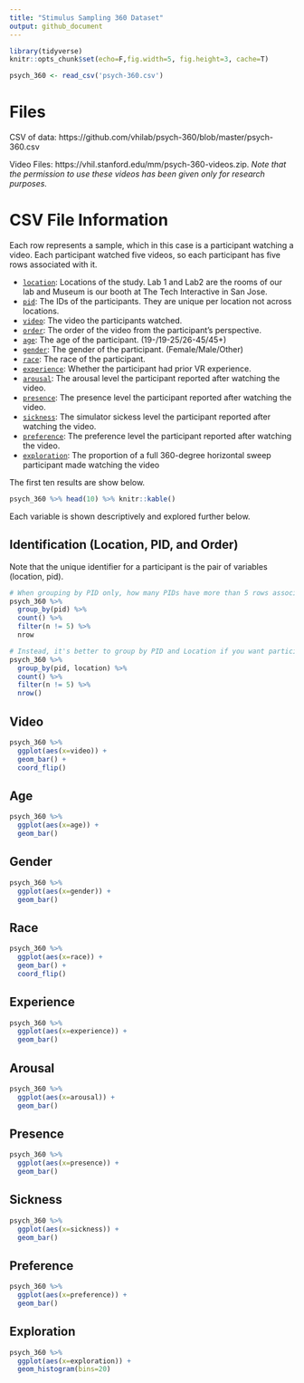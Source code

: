 ```yaml
---
title: "Stimulus Sampling 360 Dataset"
output: github_document
---
```


```r
library(tidyverse)
knitr::opts_chunk$set(echo=F,fig.width=5, fig.height=3, cache=T)

psych_360 <- read_csv('psych-360.csv')
```
# Files

CSV of data: https://github.com/vhilab/psych-360/blob/master/psych-360.csv

Video Files: https://vhil.stanford.edu/mm/psych-360-videos.zip. *Note that the permission to use these videos has been given only for research purposes.*

# CSV File Information

Each row represents a sample, which in this case is a participant watching a video. Each participant watched five videos, so each participant has five rows associated with it.

- [`location`](#identification-location-pid-and-order): Locations of the study. Lab 1 and Lab2 are the rooms of our lab and Museum is our booth at The Tech Interactive in San Jose.
- [`pid`](#identification-location-pid-and-order): The IDs of the participants. They are unique per location not across locations.
- [`video`](#video): The video the participants watched.
- [`order`](#identification-location-pid-and-order): The order of the video from the participant's perspective.
- [`age`](#age): The age of the participant. (19-/19-25/26-45/45+)
- [`gender`](#gender): The gender of the participant. (Female/Male/Other)
- [`race`](#race): The race of the participant.
- [`experience`](#experience): Whether the participant had prior VR experience.
- [`arousal`](#arousal): The arousal level the participant reported after watching the video.
- [`presence`](#presence): The presence level the participant reported after watching the video.
- [`sickness`](#sickness): The simulator sickess level the participant reported after watching the video.
- [`preference`](#preference): The preference level the participant reported after watching the video.
- [`exploration`](#exploration): The proportion of a full 360-degree horizontal sweep participant made watching the video

The first ten results are show below.

```r
psych_360 %>% head(10) %>% knitr::kable()
```

Each variable is shown descriptively and explored further below.

## Identification (Location, PID, and Order)

Note that the unique identifier for a participant is the pair of variables (location, pid).

```r
# When grouping by PID only, how many PIDs have more than 5 rows associated with them?
psych_360 %>% 
  group_by(pid) %>%
  count() %>%
  filter(n != 5) %>%
  nrow

# Instead, it's better to group by PID and Location if you want participants to be uniquely grouped
psych_360 %>%
  group_by(pid, location) %>%
  count() %>%
  filter(n != 5) %>%
  nrow()
```


## Video

```r
psych_360 %>% 
  ggplot(aes(x=video)) +
  geom_bar() +
  coord_flip()
```

## Age

```r
psych_360 %>% 
  ggplot(aes(x=age)) +
  geom_bar()
```

## Gender

```r
psych_360 %>% 
  ggplot(aes(x=gender)) +
  geom_bar()
```

## Race

```r
psych_360 %>% 
  ggplot(aes(x=race)) +
  geom_bar() +
  coord_flip()
```

## Experience

```r
psych_360 %>% 
  ggplot(aes(x=experience)) +
  geom_bar()
```

## Arousal

```r
psych_360 %>% 
  ggplot(aes(x=arousal)) +
  geom_bar()
```

## Presence

```r
psych_360 %>% 
  ggplot(aes(x=presence)) +
  geom_bar()
```

## Sickness

```r
psych_360 %>% 
  ggplot(aes(x=sickness)) +
  geom_bar()
```

## Preference

```r
psych_360 %>% 
  ggplot(aes(x=preference)) +
  geom_bar()
```

## Exploration

```r
psych_360 %>% 
  ggplot(aes(x=exploration)) +
  geom_histogram(bins=20)
```


